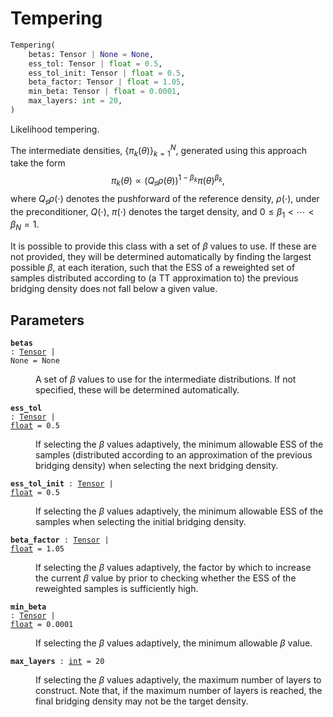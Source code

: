 # Tempering { #deep_tensor.Tempering }

```python
Tempering(
    betas: Tensor | None = None,
    ess_tol: Tensor | float = 0.5,
    ess_tol_init: Tensor | float = 0.5,
    beta_factor: Tensor | float = 1.05,
    min_beta: Tensor | float = 0.0001,
    max_layers: int = 20,
)
```

Likelihood tempering.

The intermediate densities, $\{\pi_{k}(\theta)\}_{k=1}^{N}$, 
generated using this approach take the form
$$\pi_{k}(\theta) \propto (Q_{\sharp}\rho(\theta))^{1-\beta_{k}}\pi(\theta)^{\beta_{k}},$$
where $Q_{\sharp}\rho(\cdot)$ denotes the pushforward of the 
reference density, $\rho(\cdot)$, under the preconditioner, 
$Q(\cdot)$, $\pi(\cdot)$ denotes the target density, and 
$0 \leq \beta_{1} < \cdots < \beta_{N} = 1$.

It is possible to provide this class with a set of $\beta$ values to 
use. If these are not provided, they will be determined 
automatically by finding the largest possible $\beta$, at each 
iteration, such that the ESS of a reweighted set of samples 
distributed according to (a TT approximation to) the previous 
bridging density does not fall below a given value. 

## Parameters {.doc-section .doc-section-parameters}

<code>[**betas**]{.parameter-name} [:]{.parameter-annotation-sep} [[Tensor](`torch.Tensor`) \| None]{.parameter-annotation} [ = ]{.parameter-default-sep} [None]{.parameter-default}</code>

:   A set of $\beta$ values to use for the intermediate  distributions. If not specified, these will be determined  automatically.

<code>[**ess_tol**]{.parameter-name} [:]{.parameter-annotation-sep} [[Tensor](`torch.Tensor`) \| [float](`float`)]{.parameter-annotation} [ = ]{.parameter-default-sep} [0.5]{.parameter-default}</code>

:   If selecting the $\beta$ values adaptively, the minimum  allowable ESS of the samples (distributed according to an  approximation of the previous bridging density) when selecting  the next bridging density.

<code>[**ess_tol_init**]{.parameter-name} [:]{.parameter-annotation-sep} [[Tensor](`torch.Tensor`) \| [float](`float`)]{.parameter-annotation} [ = ]{.parameter-default-sep} [0.5]{.parameter-default}</code>

:   If selecting the $\beta$ values adaptively, the minimum  allowable ESS of the samples when selecting the initial  bridging density.

<code>[**beta_factor**]{.parameter-name} [:]{.parameter-annotation-sep} [[Tensor](`torch.Tensor`) \| [float](`float`)]{.parameter-annotation} [ = ]{.parameter-default-sep} [1.05]{.parameter-default}</code>

:   If selecting the $\beta$ values adaptively, the factor by which  to increase the current $\beta$ value by prior to checking  whether the ESS of the reweighted samples is sufficiently high.

<code>[**min_beta**]{.parameter-name} [:]{.parameter-annotation-sep} [[Tensor](`torch.Tensor`) \| [float](`float`)]{.parameter-annotation} [ = ]{.parameter-default-sep} [0.0001]{.parameter-default}</code>

:   If selecting the $\beta$ values adaptively, the minimum  allowable $\beta$ value.

<code>[**max_layers**]{.parameter-name} [:]{.parameter-annotation-sep} [[int](`int`)]{.parameter-annotation} [ = ]{.parameter-default-sep} [20]{.parameter-default}</code>

:   If selecting the $\beta$ values adaptively, the maximum number  of layers to construct. Note that, if the maximum number of layers is reached, the final bridging density may not be the  target density.